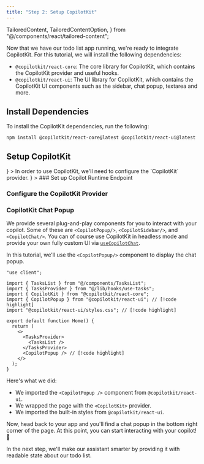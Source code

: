 ```yaml
---
title: "Step 2: Setup CopilotKit"
---
```


  TailoredContent,
  TailoredContentOption,
} from "@/components/react/tailored-content";

Now that we have our todo list app running, we're ready to integrate CopilotKit. For this tutorial, we will install the following dependencies:

- `@copilotkit/react-core`: The core library for CopilotKit, which contains the CopilotKit provider and useful hooks.
- `@copilotkit/react-ui`: The UI library for CopilotKit, which contains the CopilotKit UI components such as the sidebar, chat popup, textarea and more.

## Install Dependencies

To install the CopilotKit dependencies, run the following:

```package-install
npm install @copilotkit/react-core@latest @copilotkit/react-ui@latest
```

## Setup CopilotKit

<TailoredContent>
<TailoredContentOption
  title="Copilot Cloud (Recommended)"
  description="Use our hosted backend endpoint to get started quickly (OpenAI only)."
  icon={<FaCloud />}
>
In order to use CopilotKit, we'll need to configure the `CopilotKit` provider.

<CopilotCloudConfigureCopilotKitProvider components={props.components} />
</TailoredContentOption>
<TailoredContentOption
  title="Self-hosting"
  description="Learn to host CopilotKit's runtime yourself with your own backend."
  icon={<FaServer />}
>

<Steps>
<Step>
### Set up Copilot Runtime Endpoint
<SelfHostingCopilotRuntimeCreateEndpoint components={props.components} />
</Step>
<Step>

### Configure the CopilotKit Provider

<SelfHostingCopilotRuntimeConfigureCopilotKitProvider
  components={props.components}
/>

</Step>
</Steps>
</TailoredContentOption>
</TailoredContent>

### CopilotKit Chat Popup

We provide several plug-and-play components for you to interact with your copilot. Some of these are `<CopilotPopup/>`, `<CopilotSidebar/>`, and `<CopilotChat/>`. You can of course use CopilotKit in headless mode and provide your own fully custom UI via [`useCopilotChat`](/reference/hooks/useCopilotChat).

In this tutorial, we'll use the `<CopilotPopup/>` component to display the chat popup.

```tsx title="app/page.tsx" showLineNumbers {6-7,15}
"use client";

import { TasksList } from "@/components/TasksList";
import { TasksProvider } from "@/lib/hooks/use-tasks";
import { CopilotKit } from "@copilotkit/react-core";
import { CopilotPopup } from "@copilotkit/react-ui"; // [!code highlight]
import "@copilotkit/react-ui/styles.css"; // [!code highlight]

export default function Home() {
  return (
    <>
      <TasksProvider>
        <TasksList />
      </TasksProvider>
      <CopilotPopup /> // [!code highlight]
    </>
  );
}
```

Here's what we did:

- We imported the `<CopilotPopup />` component from `@copilotkit/react-ui`.
- We wrapped the page with the `<CopilotKit>` provider.
- We imported the built-in styles from `@copilotkit/react-ui`.

Now, head back to your app and you'll find a chat popup in the bottom right corner of the page. At this point, you can start interacting with your copilot! 🎉

In the next step, we'll make our assistant smarter by providing it with readable state about our todo list.
